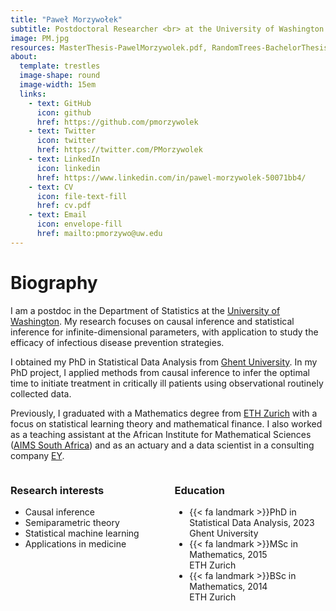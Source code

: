 ```yaml
---
title: "Paweł Morzywołek"
subtitle: Postdoctoral Researcher <br> at the University of Washington
image: PM.jpg
resources: MasterThesis-PawelMorzywolek.pdf, RandomTrees-BachelorThesis.pdf, cv.pdf
about: 
  template: trestles
  image-shape: round
  image-width: 15em
  links:
    - text: GitHub
      icon: github
      href: https://github.com/pmorzywolek
    - text: Twitter
      icon: twitter
      href: https://twitter.com/PMorzywolek
    - text: LinkedIn
      icon: linkedin
      href: https://www.linkedin.com/in/pawel-morzywolek-50071bb4/
    - text: CV
      icon: file-text-fill
      href: cv.pdf
    - text: Email
      icon: envelope-fill
      href: mailto:pmorzywo@uw.edu
---
```


# Biography

I am a postdoc in the Department of Statistics at the [University of Washington](https://stat.uw.edu/). My research focuses on causal inference and statistical inference for infinite-dimensional parameters, with application to study the efficacy of infectious disease prevention strategies.

I obtained my PhD in Statistical Data Analysis from [Ghent University](https://www.ugent.be/en). In my PhD project, I applied methods from causal inference to infer the optimal time to initiate treatment in critically ill patients using observational routinely collected data.

Previously, I graduated with a Mathematics degree from [ETH Zurich](https://ethz.ch/en.html) with a focus on statistical learning theory and mathematical finance. I also worked as a teaching assistant at the African Institute for Mathematical Sciences ([AIMS South Africa](https://aims.ac.za/)) and as an actuary and a data scientist in a consulting company [EY](https://www.ey.com/en_ch).

:::: {.columns}

::: {.column width="50%"}
### Research interests
- Causal inference 
- Semiparametric theory
- Statistical machine learning
- Applications in medicine
:::

::: {.column width="50%"}
### Education
<ul class="fa-ul">
  <li><span class="fa-li">{{< fa landmark >}}</span>PhD in Statistical Data Analysis, 2023 <br /> Ghent University </li>
  <li><span class="fa-li">{{< fa landmark >}}</span>MSc in Mathematics, 2015 <br /> ETH Zurich </li>
  <li><span class="fa-li">{{< fa landmark >}}</span>BSc in Mathematics, 2014 <br /> ETH Zurich </li>
</ul>
:::

::::




